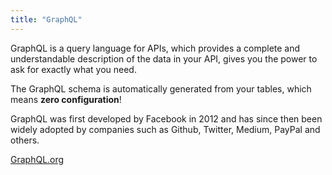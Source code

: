 ```yaml
---
title: "GraphQL"
---
```


GraphQL is a query language for APIs, which provides a complete and understandable description of the data in your API, gives you the power to ask for exactly what you need.

The GraphQL schema is automatically generated from your tables, which means **zero configuration**!

GraphQL was first developed by Facebook in 2012 and has since then been widely adopted by companies such as Github, Twitter, Medium, PayPal and others.

[GraphQL.org](http://graphql.org/)
